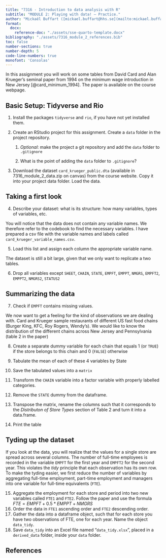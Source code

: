 ```yaml
---
title: "7316 - Introduction to data analysis with R"
subtitle: "MODULE 2: Playing with data! – Practice."
author: "Mickaël Buffart ([mickael.buffart@hhs.se](mailto:mickael.buffart@hhs.se))"
format:
  docx:
    reference-doc: "./assets/sse-quarto-template.docx"
bibliography: "./assets/7316_module_2_references.bib"
toc: false
number-sections: true
number-depth: 5
code-line-numbers: true
monofont: 'Consolas'
---
```


In this assignment you will work on some tables from David Card and Alan Krueger's seminal paper from 1994 on the minimum wage introduction in New Jersey [@card_minimum_1994]. The paper is available on the course webpage.

## Basic Setup: Tidyverse and Rio

1.  Install the packages `tidyverse` and `rio`, if you have not yet installed them.

2.  Create an RStudio project for this assignment. Create a `data` folder in the project repository.

    1.  *Optional*: make the project a git repository and add the `data` folder to `.gitignore`

    2.  What is the point of adding the `data` folder to `.gitignore`?

3.  Download the dataset `card_krueger_public.dta` (available in 7316_module_2\_data.zip on canvas) from the course website. Copy it into your project data folder. Load the data.

## Taking a first look

4.  Describe your dataset: what is its structure: how many variables, types of variables, etc.

You will notice that the data does not contain any variable names. We therefore refer to the codebook to find the necessary variables. I have prepared a csv file with the variable names and labels called `card_krueger_variable_names.csv`.

5.  Load this list and assign each column the appropriate variable name.

The dataset is still a bit large, given that we only want to replicate a two tables.

6.  Drop all variables except `SHEET`, `CHAIN`, `STATE`, `EMPFT`, `EMPPT`, `NMGRS`, `EMPFT2`, `EMPPT2`, `NMGRS2`, `STATUS2`

## Summarizing the data

7.  Check if `EMPFT` contains missing values.

We now want to get a feeling for the kind of observations we are dealing with. Card and Krueger sample restaurants of different US fast food chains (Burger King, KFC, Roy Rogers, Wendy's). We would like to know the distribution of the different chains across New Jersey and Pennsylvania (table 2 in the paper)

8.  Create a separate dummy variable for each chain that equals 1 (or `TRUE`) if the store belongs to this chain and 0 (`FALSE`) otherwise

9.  Tabulate the mean of each of these 4 variables by State

10. Save the tabulated values into a `matrix`

11. Transform the `CHAIN` variable into a factor variable with properly labelled categories.

12. Remove the `STATE` dummy from the dataframe.

13. Transpose the matrix, rename the columns such that it corresponds to the *Distributon of Store Types* section of Table 2 and turn it into a data.frame.

14. Print the table

## Tyding up the dataset

If you look at the data, you will realize that the values for a single store are spread across several columns. The number of full-time employees is recorded in the variable `EMPFT` for the first year and `EMPFT2` for the second year. This violates the *tidy* principle that each observation has its own row. To make the tyding easier, we first reduce the number of variables by aggregating full-time employment, part-time employment and managers into one variable for full-time equivalents (`FTE`).

15. Aggregate the employment for each store and period into two new variables called `FTE1` and `FTE2`. Follow the paper and use the formula $FTE = EMPFT + 0.5 * EMPPT + NMGRS$
16. Order the data in `FTE1` ascending order and `FTE2` descending order.
17. Gather the data into a dataframe object, such that for each store you have two observations of FTE, one for each year. Name the object `data_tidy`.
18. Save `data_tidy` into an Excel file named "`data_tidy.xlsx`", placed in a `derived_data` folder, inside your `data` folder.

## References
